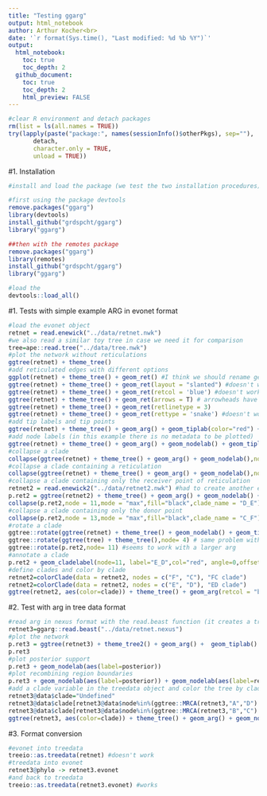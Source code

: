 ```yaml
---
title: "Testing ggarg"
output: html_notebook
author: Arthur Kocher<br>
date: '`r format(Sys.time(), "Last modified: %d %b %Y")`'
output:
  html_notebook:
    toc: true
    toc_depth: 2
  github_document:
    toc: true
    toc_depth: 2
    html_preview: FALSE
---
```


<!-- Setup environment  -->

```r
#clear R environment and detach packages
rm(list = ls(all.names = TRUE))
try(lapply(paste("package:", names(sessionInfo()$otherPkgs), sep=""), 
       detach, 
       character.only = TRUE, 
       unload = TRUE))
```

#1. Installation

```r
#install and load the package (we test the two installation procedures)

#first using the package devtools
remove.packages("ggarg")
library(devtools)
install_github("grdspcht/ggarg")
library("ggarg")

##then with the remotes package
remove.packages("ggarg")
library(remotes)
install_github("grdspcht/ggarg")
library("ggarg")

#load the 
devtools::load_all()
```

#1. Tests with simple example ARG in evonet format

```r
#load the evonet object
retnet = read.enewick("../data/retnet.nwk")
#we also read a similar toy tree in case we need it for comparison
tree=ape::read.tree("../data/tree.nwk")
#plot the network without reticulations
ggtree(retnet) + theme_tree()
#add reticulated edges with different options
ggplot(retnet) + theme_tree() + geom_ret() #I think we should rename geom_arg as geom_ret
ggtree(retnet) + theme_tree() + geom_ret(layout = "slanted") #doesn't work
ggtree(retnet) + theme_tree() + geom_ret(retcol = 'blue') #doesn't work
ggtree(retnet) + theme_tree() + geom_ret(arrows = T) # arrowheads have a weird aspect
ggtree(retnet) + theme_tree() + geom_ret(retlinetype = 3)
ggtree(retnet) + theme_tree() + geom_ret(rettype = 'snake') #doesn't work
#add tip labels and tip points
ggtree(retnet) + theme_tree() + geom_arg() + geom_tiplab(color="red") + geom_tippoint()
#add node labels (in this example there is no metadata to be plotted)
ggtree(retnet) + theme_tree() + geom_arg() + geom_nodelab() + geom_tiplab(color="red")
#collapse a clade
collapse(ggtree(retnet) + theme_tree() + geom_arg() + geom_nodelab(),node = 12,mode = "max",fill="black",clade_name = "A_B")
#collapse a clade containing a reticulation
collapse(ggtree(retnet) + theme_tree() + geom_arg() + geom_nodelab(),node = 8,mode = "max",fill="black",clade_name = "C_D")
#collapse a clade containing only the receiver point of reticulation
retnet2 = read.enewick2("../data/retnet2.nwk") #had to create another example to test this
p.ret2 = ggtree(retnet2) + theme_tree() + geom_arg() + geom_nodelab() + geom_tiplab(color="red")
collapse(p.ret2,node = 11,mode = "max",fill="black",clade_name = "D_E") # the reticulation edge is just removed
#collapse a clade containing only the donor point
collapse(p.ret2,node = 13,mode = "max",fill="black",clade_name = "C_F") # the reticulation edge is just removed
#rotate a clade
ggtree::rotate(ggtree(retnet) + theme_tree() + geom_nodelab() + geom_tiplab(color="red"),node= 4) # the clade is indeed rotated but one branch gets removed from the plot
ggtree::rotate(ggtree(tree) + theme_tree(),node= 4) # same problem with a regular tree so doesn't seem to be arg specific
ggtree::rotate(p.ret2,node= 11) #seems to work with a larger arg
#annotate a clade
p.ret2 + geom_cladelabel(node=11, label="E_D",col="red", angle=0,offset = 0.2, align=F,fontsize=5)
#define clades and color by clade
retnet2=colorClade(data = retnet2, nodes = c("F", "C"), "FC clade")
retnet2=colorClade(data = retnet2, nodes = c("E", "D"), "ED clade")
ggtree(retnet2, aes(color=clade)) + theme_tree() + geom_arg(retcol = "black") + geom_nodelab() + geom_tiplab(color="red") #the colorclade function seems to overwrite de clade attribute, so it is not possible to define different clades and the reticulation are still colored according to the receiver point without possibility to change this (since the retcol argument of geom arg doesn't seem to work)
```

#2. Test with arg in tree data format 

```r
#read arg in nexus format with the read.beast function (it creates a treedata object)
retnet3=ggarg::read.beast("../data/retnet.nexus")
#plot the network 
p.ret3 = ggtree(retnet3) + theme_tree2() + geom_arg() +  geom_tiplab() + geom_tippoint()
p.ret3
#plot posterior support
p.ret3 + geom_nodelab(aes(label=posterior))
#plot recombining region boundaries
p.ret3 + geom_nodelab(aes(label=posterior)) + geom_nodelab(aes(label=region))
#add a clade variable in the treedata object and color the tree by clade
retnet3@data$clade="Undefined"
retnet3@data$clade[retnet3@data$node%in%(ggtree::MRCA(retnet3,"A","D") %>% treeio::offspring(retnet3,.node = .))]="A_D"
retnet3@data$clade[retnet3@data$node%in%(ggtree::MRCA(retnet3,"B","C") %>% treeio::offspring(retnet3,.node = .))]="B_C"
ggtree(retnet3, aes(color=clade)) + theme_tree() + geom_arg() + geom_nodelab() + geom_tiplab(color="red")
```

#3. Format conversion

```r
#evonet into treedata
treeio::as.treedata(retnet) #doesn't work
#treedata into evonet
retnet3@phylo -> retnet3.evonet
#and back to treedata
treeio::as.treedata(retnet3.evonet) #works
```

